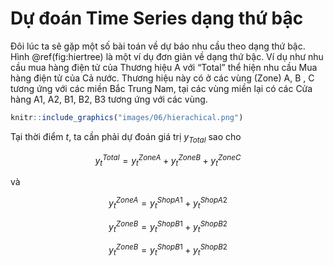 # Dự đoán Time Series dạng thứ bậc


Đôi lúc ta sẽ gặp một số bài toán về dự báo nhu cầu theo dạng thứ bậc. Hình \@ref(fig:hiertree) là một ví dụ đơn giản về dạng thứ bậc. Ví dụ như nhu cầu mua hàng điện tử của Thương hiệu A với "Total" thể hiện nhu cầu Mua hàng điện tử của Cả nước. Thương hiệu này có ở các vùng (Zone) A, B , C tương ứng với các miền Bắc Trung Nam, tại các vùng miền lại có các Cửa hàng A1, A2, B1, B2, B3 tương ứng với các vùng.

```r
knitr::include_graphics("images/06/hierachical.png")
```
Tại thời điểm $t$, ta cần phải dự đoán giá trị $y_{Total}$ sao cho

$$
y^{Total}_t = y^{Zone A}_t + y^{Zone B}_t + y^{Zone C}_t
$$

và

$$
y^{Zone A}_t = y^{Shop A1}_t + y^{Shop A2}_t
$$

$$
y^{Zone B}_t = y^{Shop B1}_t + y^{Shop B2}_t
$$

$$
y^{Zone B}_t = y^{Shop B1}_t + y^{Shop B2}_t
$$
